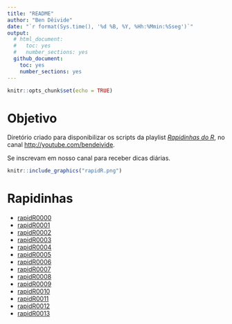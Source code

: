 ```yaml
---
title: "README"
author: "Ben Dêivide"
date: "`r format(Sys.time(), '%d %B, %Y, %Hh:%Mmin:%Sseg')`"
output: 
  # html_document:
  #   toc: yes
  #   number_sections: yes
  github_document:
    toc: yes
    number_sections: yes
---
```



```r
knitr::opts_chunk$set(echo = TRUE)
```

# Objetivo

Diretório criado para disponibilizar os scripts da playlist [*Rapidinhas do R*](https://youtube.com/playlist?list=PL-20Z1XFWKR1YPXb12UMmXRsAKelZhzca), no canal <http://youtube.com/bendeivide>. 

Se inscrevam em nosso canal para receber dicas diárias.

```r
knitr::include_graphics("rapidR.png")
```



# Rapidinhas

- [rapidR0000](https://youtu.be/7ThNBHuM_hU)
- [rapidR0001](https://youtu.be/BYzeP0zroGg)
- [rapidR0002](https://youtu.be/kQqKcDl0wUM)
- [rapidR0003](https://youtu.be/66dYCoJH9IM)
- [rapidR0004](https://youtu.be/VMip8fVUAVc)
- [rapidR0005](https://youtu.be/0tYss8T7Mew)
- [rapidR0006](https://youtu.be/f9NUvS6J5DI)
- [rapidR0007](https://youtu.be/nYJkO4454Q0)
- [rapidR0008](https://youtu.be/YSzS0q6lrgg)
- [rapidR0009](https://youtu.be/C9JtFhdQHLo)
- [rapidR0010](https://youtu.be/A3C5zPC61UY)
- [rapidR0011](https://youtu.be/0VNFn4rE_Mw)
- [rapidR0012](https://youtu.be/6pVikRF7FQo)
- [rapidR0013](https://youtu.be/5FtccvTSbYc)
